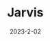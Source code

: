 ---
title: Jarvis
icon: /images/projects/jarvis/icon.avif
screenshot: /images/projects/jarvis/screen.png
url: https://github.com/Tylerbryy/Project-Jarvis
date: "2023-2-02"
category: "Python"
tags:
  - Python
  - Langchain
  - OpenAI
features:
  - Python, LLMchains, Wakeword Activation, Full desktop control
  - Terminal
  - Pinecone Vector Database, Long term memory, Web Search
---